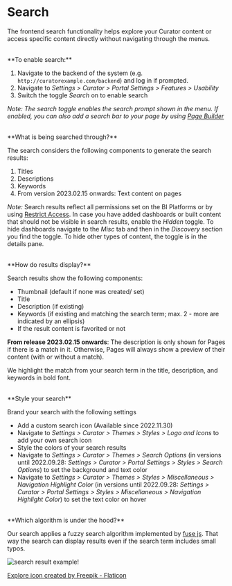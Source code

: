 # Search

The frontend search functionality helps explore your Curator content or access specific content directly without
navigating through the menus.

<br/>
**To enable search:**

1. Navigate to the backend of the system (e.g. `http://curatorexample.com/backend`) and log in if prompted.
2. Navigate to _Settings > Curator > Portal Settings > Features > Usability_
3. Switch the toggle _Search_ on to enable search

_Note: The search toggle enables the search prompt shown in the menu. If enabled, you can also add a search bar to your
page by using [Page Builder](https://curator.interworks.com/page/kb/documentationpages/pages-overview/1078)_

<br/>
**What is being searched through?**

The search considers the following components to generate the search results:

1. Titles
2. Descriptions
3. Keywords
4. From version 2023.02.15 onwards: Text content on pages

*Note:* Search results reflect all permissions set on the BI Platforms or by using [Restrict Access](https://curator.interworks.com/page/kb/site-content-design/menus/restrict-access/1505).
In case you have added dashboards or built content that should not be visible in search results, enable the _Hidden_
toggle. To hide dashboards navigate to the _Misc_ tab and then in the _Discovery_ section you find the toggle.
To hide other types of content, the toggle is in the details pane.

<br/>
**How do results display?**

Search results show the following components:

* Thumbnail (default if none was created/ set)
* Title
* Description (if existing)
* Keywords (if existing and matching the search term; max. 2 - more are indicated by an ellipsis)
* If the result content is favorited or not

**From release 2023.02.15 onwards**: The description is only shown for Pages if there is a match in it. Otherwise, Pages
will always show a preview of their content (with or without a match).

We highlight the match from your search term in the title, description, and keywords in bold font.

<br/>
**Style your search**

Brand your search with the following settings

* Add a custom search icon (Available since 2022.11.30)
* Navigate to _Settings > Curator > Themes > Styles > Logo and Icons_ to add your own search icon
* Style the colors of your search results
* Navigate to _Settings > Curator > Themes > Search Options_ (in versions until 2022.09.28: _Settings > Curator > Portal
Settings > Styles > Search Options_) to set the background and text color
* Navigate to _Settings > Curator > Themes > Styles > Miscellaneous > Navigation Highlight Color_ (in versions until
2022.09.28: _Settings > Curator > Portal Settings > Styles > Miscellaneous > Navigation Highlight Color_) to set the
text color on hover

<br/>
**Which algorithm is under the hood?**

Our search applies a fuzzy search algorithm implemented by [fuse js](https://fusejs.io/). That way the search
can display results even if the search term includes small typos.

![search result example!](https://curator.interworks.com/file/screenshot-2022-11-28-at-140429)

[Explore icon created by Freepik - Flaticon](https://www.flaticon.com/free-icons/explore)
